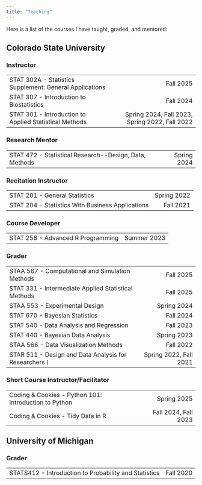 ```yaml
---
title: "Teaching"
---
```


Here is a list of the courses I have taught, graded, and mentored:

## Colorado State University

### Instructor

|                                                         |                                                |
|:--------------------------------------|--------------------------------:|
| STAT 302A - Statistics Supplement: General Applications |                                      Fall 2025 |
| STAT 307 - Introduction to Biostatistics                |                                      Fall 2024 |
| STAT 301 - Introduction to Applied Statistical Methods  | Spring 2024, Fall 2023, Spring 2022, Fall 2022 |

### Research Mentor

|                                                         |             |
|:--------------------------------------------------------|------------:|
| STAT 472 - Statistical Research\--Design, Data, Methods | Spring 2024 |

### Recitation Instructor

|                                                  |             |
|:-------------------------------------------------|------------:|
| STAT 201 - General Statistics                    | Spring 2022 |
| STAT 204 - Statistics With Business Applications |   Fall 2021 |

### Course Developer

|                                   |             |
|:----------------------------------|------------:|
| STAT 258 - Advanced R Programming | Summer 2023 |

### Grader

|                                                       |                        |
|:------------------------------------------------|---------------------:|
| STAA 567 - Computational and Simulation Methods       |              Fall 2025 |
| STAT 331 - Intermediate Applied Statistical Methods   |              Fall 2025 |
| STAA 553 - Experimental Design                        |            Spring 2024 |
| STAT 670 - Bayesian Statistics                        |              Fall 2024 |
| STAT 540 - Data Analysis and Regression               |              Fall 2023 |
| STAT 440 - Bayesian Data Analysis                     |            Spring 2023 |
| STAA 566 - Data Visualization Methods                 |              Fall 2022 |
| STAR 511 - Design and Data Analysis for Researchers I | Spring 2022, Fall 2021 |

### Short Course Instructor/Facilitator

|                                                       |                      |
|:--------------------------------------------------|--------------------:|
| Coding & Cookies - Python 101: Introduction to Python |          Spring 2025 |
| Coding & Cookies - Tidy Data in R                     | Fall 2024, Fall 2023 |

## University of Michigan

### Grader

|                                                       |           |
|:------------------------------------------------------|----------:|
| STATS412 - Introduction to Probability and Statistics | Fall 2020 |
